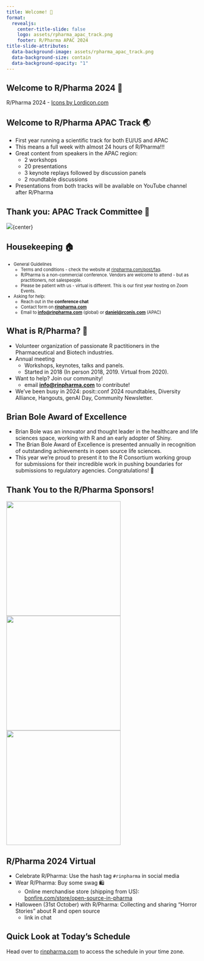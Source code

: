 ```yaml
---
title: Welcome! 🎉
format:
  revealjs:
    center-title-slide: false
    logo: assets/rpharma_apac_track.png
    footer: R/Pharma APAC 2024
title-slide-attributes:
  data-background-image: assets/rpharma_apac_track.png
  data-background-size: contain
  data-background-opacity: "1"
---
```


## Welcome to R/Pharma 2024 🎉

<script src="https://cdn.lordicon.com/lordicon-1.1.0.js"></script>
<lord-icon
    src="https://cdn.lordicon.com/lupuorrc.json"
    trigger="loop"
    style="width:500px;height:500px">
</lord-icon>

::: footer
R/Pharma 2024  -  <a href="https://lordicon.com/">Icons by Lordicon.com</a>
:::

## Welcome to R/Pharma APAC Track 🌏

-  First year running a scientific track for both EU/US and APAC
-  This means a full week with almost 24 hours of R/Pharma!!! 
-  Great content from speakers in the APAC region:
    -  2 workshops
    -  20 presentations
    -  3 keynote replays followed by discussion panels
    -  2 roundtable discussions
-  Presentations from both tracks will be available on YouTube channel after R/Pharma

## Thank you: APAC Track Committee  🙏

![](assets/apac_committee.png){center}

## Housekeeping 🏠

::: {style="font-size: 80%;"}
-  General Guidelines
    -  Terms and conditions - check the website at [rinpharma.com/post/faq](https://rinpharma.com/post/faq/).
    -  R/Pharma is a non-commercial conference.  Vendors are welcome to attend - but as practitioners, not salespeople.
    -  Please be patient with us - virtual is different.  This is our first year hosting on Zoom Events.
-  Asking for help:
    -  Reach out in the **conference chat**
    -  Contact form on **[rinpharma.com](https://rinpharma.com)**
    -  Email to **[info@rinpharma.com](mailto:info@rinpharma.com)** (global) or **[daniel@rconis.com](mailto:daniel@rconis.com)** (APAC)
:::

## What is R/Pharma? 🤔

-  Volunteer organization of passionate R pactitioners in the Pharmaceutical and Biotech industries.
-  Annual meeting
    -  Workshops, keynotes, talks and panels.
    -  Started in 2018 (In person 2018, 2019.  Virtual from 2020).
-  Want to help?  Join our community!
    -  email **[info@rinpharma.com](mailto:info@rinpharma.com)** to contribute! 
-  We've been busy in 2024: posit::conf 2024 roundtables, Diversity Alliance, Hangouts, genAI Day, Community Newsletter.

## Brian Bole Award of Excellence

::: {.incremental}
-  Brian Bole was an innovator and thought leader in the healthcare and life sciences space, working with R and an early adopter of Shiny. 
-  The Brian Bole Award of Excellence is presented annually in recognition of outstanding achievements in open source life sciences.
-  This year we're proud to present it to the R Consortium working group for submissions for their incredible work in pushing boundaries for submissions to regulatory agencies. Congratulations! 🎉
:::

## Thank You to the R/Pharma Sponsors!

![](assets/novo.jpeg){width=300}
![](assets/j_and_j.png){width=300}
![](assets/posit.png){width=300}

## R/Pharma 2024 Virtual

- Celebrate R/Pharma: Use the hash tag `#rinpharma` in social media 
- Wear R/Pharma: Buy some swag 🛍️
    -  Online merchandise store (shipping from US): [bonfire.com/store/open-source-in-pharma](https://www.bonfire.com/store/open-source-in-pharma/)
- Halloween (31st October) with R/Pharma: Collecting and sharing "Horror Stories" about R and open source
    -  link in chat

## Quick Look at Today's Schedule

Head over to [rinpharma.com](rinpharma.com) to access the schedule in your time zone.